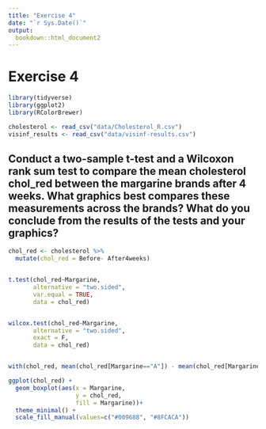 ```yaml
---
title: "Exercise 4"
date: "`r Sys.Date()`"
output: 
  bookdown::html_document2
---
```


# Exercise 4

```r
library(tidyverse)
library(ggplot2)
library(RColorBrewer)
```

```r
cholesterol <- read_csv("data/Cholesterol_R.csv")
visinf_results <- read_csv("data/visinf-results.csv")
```

## Conduct a two-sample t-test and a Wilcoxon rank sum test to compare the mean cholesterol chol_red between the margarine brands after 4 weeks. What graphics best compares these measurements across the brands? What do you conclude from the results of the tests and your graphics?

```r

chol_red <- cholesterol %>% 
  mutate(chol_red = Before- After4weeks)


t.test(chol_red~Margarine, 
       alternative = "two.sided",
       var.equal = TRUE,
       data = chol_red)


wilcox.test(chol_red~Margarine, 
       alternative = "two.sided",
       exact = F,
       data = chol_red)


with(chol_red, mean(chol_red[Margarine=="A"]) - mean(chol_red[Margarine=="B"]))

ggplot(chol_red) +
  geom_boxplot(aes(x = Margarine,
                   y = chol_red, 
                   fill = Margarine))+
  theme_minimal() +
  scale_fill_manual(values=c("#009688", "#8FCACA"))
```

